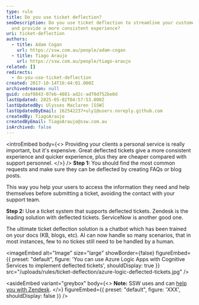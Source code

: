 ```yaml
---
type: rule
title: Do you use ticket deflection?
seoDescription: Do you use ticket deflection to streamline your customer support
  and provide a more consistent experience?
uri: ticket-deflection
authors:
  - title: Adam Cogan
    url: https://ssw.com.au/people/adam-cogan
  - title: Tiago Araujo
    url: https://ssw.com.au/people/tiago-araujo
related: []
redirects:
  - do-you-use-ticket-deflection
created: 2017-10-14T16:44:01.000Z
archivedreason: null
guid: cdaf0843-07eb-4081-ad2c-ad70d752be0d
lastUpdated: 2025-05-02T04:57:53.000Z
lastUpdatedBy: Ulysses Maclaren [SSW]
lastUpdatedByEmail: 162542237+uly1@users.noreply.github.com
createdBy: TiagoAraujo
createdByEmail: TiagoAraujo@ssw.com.au
isArchived: false
---
```

<introEmbed
  body={<>
Providing your clients a personal service is really important, but it's expensive. Great deflected tickets give a more consistent experience and quicker experience, plus they are cheaper compared with support personnel.
  </>}
/>
**Step 1:** You should find the most common requests and make sure they can be deflected by creating FAQs or blog posts.

This way you help your users to access the information they need and help themselves before submitting a ticket, avoiding the contact with your support team.

**Step 2:** Use a ticket system that supports deflected tickets. Zendesk is the leading solution with deflected tickets. ServiceNow is another good one.

The ultimate ticket deflection solution is a chatbot which has been trained on your docs (KB, blogs, etc). AI can now handle so many scenarios, that in most instances, few to no tickes still need to be handled by a human.


<imageEmbed
  alt="Image"
  size="large"
  showBorder={false}
  figureEmbed={{
    preset: "default",
    figure: 'You can use Azure Logic Apps with Cognitive Services to implement deflected tickets',
    shouldDisplay: true
  }}
  src="/uploads/rules/ticket-deflection/azure-logic-deflected-tickets.jpg"
/>

<asideEmbed
  variant="greybox"
  body={<>
    **Note:** SSW uses and can [help you with Zendesk](https://www.ssw.com.au/ssw/Consulting/Zendesk.aspx).
  </>}
  figureEmbed={{
    preset: "default",
    figure: 'XXX',
    shouldDisplay: false
  }}
/>

<youtubeEmbed url="https://www.youtube.com/embed/WVpPWxPxs2k" description="" />
